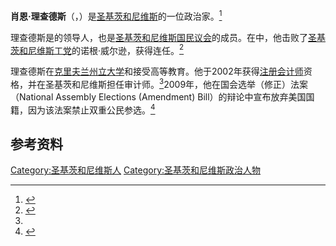 {{Infobox officeholder
|honorific-prefix = [[尊敬的|尊敬的]]
|name             = 肖恩·理查德斯
|native_name      = {{lang|en|Shawn Richards}}
|honorific-suffix = 
|image            = ShawnRichards.jpg
|office           = 圣基茨和尼维斯副總理<br>兼教育、青年、体育和文化部长
|primeminister    = [[蒂莫西·哈里斯|蒂莫西·哈里斯]]
|term_start       = 2015年2月22日
|term_end         = 
|predecessor      = 
|office1          = 
|primeminister1   = 
|term_start1      = 
|term_end1        = 
|predecessor1     = 
|successor1       = 
|office2          = 
|primeminister2   = 
|term_start2      = 
|term_end2        = 
|predecessor2     = 
|successor2       = 
|birth_name       = 肖恩·肯尼斯·理查德斯
|birth_date       = {{birth date and age|1972|12|8|df=y}}
|birth_place      = 
|death_date       = 
|death_place      = 
|nationality      = {{KNA}}
|party            = {{le|人民行动运动|People's Action Movement}}
|spouse           = 
|children         = 
|alma_mater       = [[克里夫兰州立大学|克里夫兰州立大学]]、{{le|维尔京群岛大学|University of the Virgin Islands}}
|religion         = 
}}
'''肖恩·理查德斯'''（{{lang-en|Shawn Kenneth Richards}}，{{bd|1972年|12月5日}}）是[[圣基茨和尼维斯|圣基茨和尼维斯]]的一位政治家。<ref name="PAM">{{cite web|url=http://peoplesactionmovement.com/team-view/hon-shawn-richards/|title=Hon. Shawn Richards|publisher=People's Action Movement|accessdate=2020-06-29}}</ref>

理查德斯是{{le|人民行动运动|People's Action Movement}}的领导人，也是[[国民议会_(圣基茨和尼维斯)|圣基茨和尼维斯国民议会]]的成员。在{{le|2010年圣基茨和尼维斯大选|2010 Saint Kitts and Nevis general election|2010年的选举}}中，他击败了[[圣基茨和尼维斯工党|圣基茨和尼维斯工党]]的诺根·威尔逊，获得连任。<ref>{{cite news|url=http://www.zizonline.com/news/?6ACD242E-2219-22DB-ABB64B33C3C4C359|archiveurl=https://web.archive.org/web/20121111020457/http://www.zizonline.com/news/?6ACD242E-2219-22DB-ABB64B33C3C4C359|title=St. Kitts Nevis Labour Party elected to a fourth consecutive term in office|work=ZIZ News|date=2010-01-26|archivedate=2012-11-11|accessdate=2020-06-29}}</ref>

理查德斯在[[克里夫兰州立大学|克里夫兰州立大学]]和{{le|维尔京群岛大学|University of the Virgin Islands}}接受高等教育。他于2002年获得[[注册会计师|注册会计师]]资格，并在圣基茨和尼维斯担任审计师。<ref name="PAM"/>2009年，他在国会选举（修正）法案（National Assembly Elections (Amendment) Bill）的辩论中宣布放弃美国国籍，因为该法案禁止双重公民参选。<ref>{{cite news|url=http://timescaribbeanonline.com/st-kitts-opposition-leader-maybe-forced-resign-diplomatic-passport-row/|title=St Kitts Opposition Leader May be Forced to Resign Over Diplomatic Passport Row|newspaper=Times Caribbean Online|date=2017-10-08|accessdate=2020-06-29|archive-date=2017-10-13|archive-url=https://web.archive.org/web/20171013204329/http://timescaribbeanonline.com/st-kitts-opposition-leader-maybe-forced-resign-diplomatic-passport-row/|dead-url=no}}</ref>

==参考资料==
{{reflist}}

[[Category:圣基茨和尼维斯人|Category:圣基茨和尼维斯人]]
[[Category:圣基茨和尼维斯政治人物|Category:圣基茨和尼维斯政治人物]]
{{SaintKittsNevis-stub}}
{{美洲政治人物小作品}}